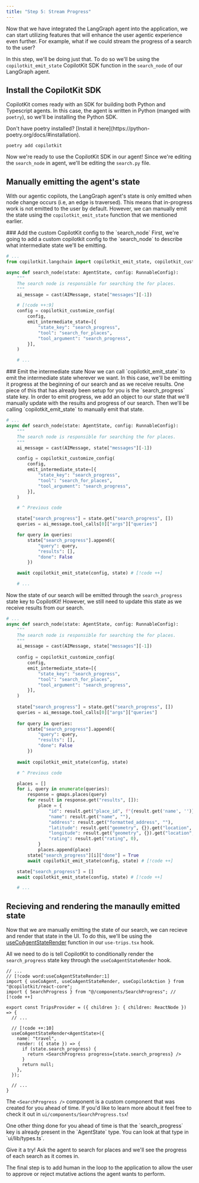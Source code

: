 ```yaml
---
title: "Step 5: Stream Progress"
---
```


Now that we have integrated the LangGraph agent into the application, we can start utilizing features that will enhance the
user agentic experience even further. For example, what if we could stream the progress of a search to the user?

In this step, we'll be doing just that. To do so we'll be using the `copilotkit_emit_state` CopilotKit SDK function in the
`search_node` of our LangGraph agent.

## Install the CopilotKit SDK

CopilotKit comes ready with an SDK for building both Python and Typescript agents. In this case, the agent is written in Python
(manged with `poetry`), so we'll be installing the Python SDK.

<Callout>
Don't have poetry installed? [Install it here](https://python-poetry.org/docs/#installation).
</Callout>

```shell title="agent/"
poetry add copilotkit
```

Now we're ready to use the CopilotKit SDK in our agent! Since we're editing the `search_node` in agent, we'll be
editing the `search.py` file.

## Manually emitting the agent's state

With our agentic copilots, the LangGraph agent's state is only emitted when node change occurs (i.e, an edge is traversed). This means
that in-progress work is not emitted to the user by default. However, we can manually emit the state using the `copilotkit_emit_state`
function that we mentioned earlier.

<Steps>
<Step>
### Add the custom CopilotKit config to the `search_node`
First, we're going to add a custom copilotkit config to the `search_node` to describe what intermediate state
we'll be emitting.

```python title="agent/travel/search.py" {3-5}
# ...
from copilotkit.langchain import copilotkit_emit_state, copilotkit_customize_config # [!code ++]

async def search_node(state: AgentState, config: RunnableConfig):
    """
    The search node is responsible for searching the for places.
    """
    ai_message = cast(AIMessage, state["messages"][-1])

    # [!code ++:9]
    config = copilotkit_customize_config(
        config,
        emit_intermediate_state=[{
            "state_key": "search_progress",
            "tool": "search_for_places",
            "tool_argument": "search_progress",
        }],
    )

    # ...
```
</Step>
<Step>
### Emit the intermediate state
Now we can call `copilotkit_emit_state` to emit the intermediate state wherever we want. In this case, we'll be emitting it
progress at the beginning of our search and as we receive results.

<Callout>
One piece of this that has already been setup for you is the `search_progress` state key. In order to emit progress, we add
an object to our state that we'll manually update with the results and progress of our search. Then we'll be calling `copilotkit_emit_state`
to manually emit that state.
</Callout>

```python title="agent/travel/search.py"
# ...
async def search_node(state: AgentState, config: RunnableConfig):
    """
    The search node is responsible for searching the for places.
    """
    ai_message = cast(AIMessage, state["messages"][-1])

    config = copilotkit_customize_config(
        config,
        emit_intermediate_state=[{
            "state_key": "search_progress",
            "tool": "search_for_places",
            "tool_argument": "search_progress",
        }],
    )

    # ^ Previous code

    state["search_progress"] = state.get("search_progress", [])
    queries = ai_message.tool_calls[0]["args"]["queries"]

    for query in queries:
        state["search_progress"].append({
            "query": query,
            "results": [],
            "done": False
        })

    await copilotkit_emit_state(config, state) # [!code ++]

    # ...
```

Now the state of our search will be emitted through the `search_progress` state key to CopilotKit! However, we still need to update this
state as we receive results from our search.

```python title="agent/travel/search.py"
# ...
async def search_node(state: AgentState, config: RunnableConfig):
    """
    The search node is responsible for searching the for places.
    """
    ai_message = cast(AIMessage, state["messages"][-1])
  
    config = copilotkit_customize_config(
        config,
        emit_intermediate_state=[{
            "state_key": "search_progress",
            "tool": "search_for_places",
            "tool_argument": "search_progress",
        }],
    )
  
    state["search_progress"] = state.get("search_progress", [])
    queries = ai_message.tool_calls[0]["args"]["queries"]
  
    for query in queries:
        state["search_progress"].append({
            "query": query,
            "results": [],
            "done": False
        })
  
    await copilotkit_emit_state(config, state) 

    # ^ Previous code

    places = []
    for i, query in enumerate(queries):
        response = gmaps.places(query)
        for result in response.get("results", []):
            place = {
                "id": result.get("place_id", f"{result.get('name', '')}-{i}"),
                "name": result.get("name", ""),
                "address": result.get("formatted_address", ""),
                "latitude": result.get("geometry", {}).get("location", {}).get("lat", 0),
                "longitude": result.get("geometry", {}).get("location", {}).get("lng", 0),
                "rating": result.get("rating", 0),
            }
            places.append(place)
        state["search_progress"][i]["done"] = True
        await copilotkit_emit_state(config, state) # [!code ++]

    state["search_progress"] = []
    await copilotkit_emit_state(config, state) # [!code ++]

    # ...

```
</Step>
</Steps>

## Recieving and rendering the manaully emitted state

Now that we are manually emitting the state of our search, we can recieve and render that state in the UI. To do this, 
we'll be using the [useCoAgentStateRender](/reference/hooks/useCoAgentStateRender) function in our `use-trips.tsx` hook.


All we need to do is tell CopilotKit to conditionally render the `search_progress` state key through the `useCoAgentStateRender` hook.

```tsx title="ui/lib/hooks/use-trips.tsx"
// ...
// [!code word:useCoAgentStateRender:1]
import { useCoAgent, useCoAgentStateRender, useCopilotAction } from "@copilotkit/react-core"; 
import { SearchProgress } from "@/components/SearchProgress"; // [!code ++]

export const TripsProvider = ({ children }: { children: ReactNode }) => {
  // ...

  // [!code ++:10]
  useCoAgentStateRender<AgentState>({
    name: "travel",
    render: ({ state }) => {
      if (state.search_progress) {
        return <SearchProgress progress={state.search_progress} />
      }
      return null;
    },
  });

  // ...
}

```

The `<SearchProgress />` component is a custom component that was created for you ahead of time. If you'd like to
learn more about it feel free to check it out in `ui/components/SearchProgress.tsx`!

<Callout>
One other thing done for you ahead of time is that the `search_progress` key is already present in the `AgentState` type. You
can look at that type in `ui/lib/types.ts`.
</Callout>

Give it a try! Ask the agent to search for places and we'll see the progress of each search as it comes in. 

The final step is to add human in the loop to the application to allow the user to approve or reject mutative actions the 
agent wants to perform.